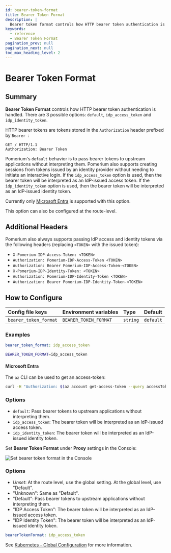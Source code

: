```yaml
---
id: bearer-token-format
title: Bearer Token Format
description: |
  Bearer token format controls how HTTP bearer token authentication is handled.
keywords:
  - reference
  - Bearer Token Format
pagination_prev: null
pagination_next: null
toc_max_heading_level: 2
---
```



# Bearer Token Format

## Summary

**Bearer Token Format** controls how HTTP bearer token authentication is handled. There are 3 possible options: `default`, `idp_access_token` and `idp_identity_token`.

HTTP bearer tokens are tokens stored in the `Authorization` header prefixed by `Bearer `:

```text
GET / HTTP/1.1
Authorization: Bearer Token
```

Pomerium's `default` behavior is to pass bearer tokens to upstream applications without interpreting them. Pomerium also supports creating sessions from tokens issued by an identity provider without needing to initiate an interactive login. If the `idp_access_token` option is used, then the bearer token will be interpreted as an IdP-issued access token. If the `idp_identity_token` option is used, then the bearer token will be interpreted as an IdP-issued identity token.

Currently only [Microsoft Entra](../integrations/user-identity/azure) is supported with this option.

This option can also be configured at the route-level.

## Additional Headers

Pomerium also always supports passing IdP access and identity tokens via the following headers (replacing `<TOKEN>` with the issued token):

- `X-Pomerium-IDP-Access-Token: <TOKEN>`
- `Authorization: Pomerium-IDP-Access-Token <TOKEN>`
- `Authorization: Bearer Pomerium-IDP-Access-Token-<TOKEN>`
- `X-Pomerium-IDP-Identity-Token: <TOKEN>`
- `Authorization: Pomerium-IDP-Identity-Token <TOKEN>`
- `Authorization: Bearer Pomerium-IDP-Identity-Token-<TOKEN>`

## How to Configure

<Tabs>
<TabItem value="Core" label="Core">

| **Config file keys**  | **Environment variables** | **Type** | **Default** |
| :-------------------- | :------------------------ | :------- | :---------- |
| `bearer_token_format` | `BEARER_TOKEN_FORMAT`     | `string` | `default`   |

### Examples

```yaml
bearer_token_format: idp_access_token
```

```bash
BEARER_TOKEN_FORMAT=idp_access_token
```

#### Microsoft Entra

The `az` CLI can be used to get an access-token:

```bash
curl -H "Authorization: $(az account get-access-token --query accessToken --output tsv)" https://example.localhost.pomerium.io
```

### Options

- `default`: Pass bearer tokens to upstream applications without interpreting them.
- `idp_access_token`: The bearer token will be interpreted as an IdP-issued access token.
- `idp_identity_token`: The bearer token will be interpreted as an IdP-issued identity token.

</TabItem>
<TabItem value="Enterprise" label="Enterprise">

Set **Bearer Token Format** under **Proxy** settings in the Console:

![Set bearer token format in the Console](./img/global-settings/bearer-token-format.png)

### Options

- _Unset_: At the route level, use the global setting. At the global level, use "Default".
- "Unknown": Same as "Default".
- "Default": Pass bearer tokens to upstream applications without interpreting them.
- "IDP Access Token": The bearer token will be interpreted as an IdP-issued access token.
- "IDP Identity Token": The bearer token will be interpreted as an IdP-issued identity token.

</TabItem>
<TabItem value="Kubernetes" label="Kubernetes">

```yaml
bearerTokenFormat: idp_access_token
```

See [Kubernetes - Global Configuration](/docs/deploy/k8s/configure) for more information.

</TabItem>
</Tabs>
